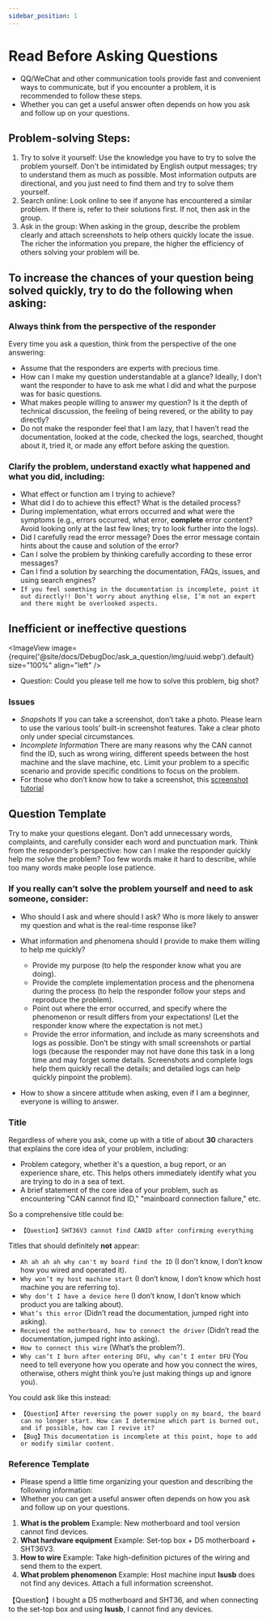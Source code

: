 ```yaml
---
sidebar_position: 1
---
```


# Read Before Asking Questions

  * QQ/WeChat and other communication tools provide fast and convenient ways to communicate, but if you encounter a problem, it is recommended to follow these steps.
  * Whether you can get a useful answer often depends on how you ask and follow up on your questions.

## Problem-solving Steps:

  1. Try to solve it yourself: Use the knowledge you have to try to solve the problem yourself. Don't be intimidated by English output messages; try to understand them as much as possible. Most information outputs are directional, and you just need to find them and try to solve them yourself.
  2. Search online: Look online to see if anyone has encountered a similar problem. If there is, refer to their solutions first. If not, then ask in the group.
  3. Ask in the group: When asking in the group, describe the problem clearly and attach screenshots to help others quickly locate the issue. The richer the information you prepare, the higher the efficiency of others solving your problem will be.

## To increase the chances of your question being solved quickly, try to do the following when asking:

### Always think from the perspective of the responder

  Every time you ask a question, think from the perspective of the one answering:
  * Assume that the responders are experts with precious time.
  * How can I make my question understandable at a glance? Ideally, I don’t want the responder to have to ask me what I did and what the purpose was for basic questions.
  * What makes people willing to answer my question? Is it the depth of technical discussion, the feeling of being revered, or the ability to pay directly?
  * Do not make the responder feel that I am lazy, that I haven’t read the documentation, looked at the code, checked the logs, searched, thought about it, tried it, or made any effort before asking the question.

### Clarify the problem, understand exactly what happened and what you did, including:

  * What effect or function am I trying to achieve?
  * What did I do to achieve this effect? What is the detailed process?
  * During implementation, what errors occurred and what were the symptoms (e.g., errors occurred, what error, **complete** error content? Avoid looking only at the last few lines; try to look further into the logs).
  * Did I carefully read the error message? Does the error message contain hints about the cause and solution of the error?
  * Can I solve the problem by thinking carefully according to these error messages?
  * Can I find a solution by searching the documentation, FAQs, issues, and using search engines?
  * `If you feel something in the documentation is incomplete, point it out directly!! Don’t worry about anything else, I’m not an expert and there might be overlooked aspects.`

## Inefficient or ineffective questions

  <ImageView image={require('@site/docs/DebugDoc/ask_a_question/img/uuid.webp').default} size="100%" align="left" />
  * Question: Could you please tell me how to solve this problem, big shot?

### Issues

  * *Snapshots* If you can take a screenshot, don’t take a photo. Please learn to use the various tools’ built-in screenshot features. Take a clear photo only under special circumstances.
  * *Incomplete Information* There are many reasons why the CAN cannot find the ID, such as wrong wiring, different speeds between the host machine and the slave machine, etc. Limit your problem to a specific scenario and provide specific conditions to focus on the problem.
  * For those who don’t know how to take a screenshot, this [screenshot tutorial](https://www.bilibili.com/video/BV1LB4y1t7jy/?spm_id_from=333.337.search-card.all.click&vd_source=36affb37d7228751cd1fcbbda487dfdf)

## Question Template

Try to make your questions elegant. Don’t add unnecessary words, complaints, and carefully consider each word and punctuation mark. Think from the responder’s perspective: how can I make the responder quickly help me solve the problem? Too few words make it hard to describe, while too many words make people lose patience.

### If you really can’t solve the problem yourself and need to ask someone, consider:

  * Who should I ask and where should I ask? Who is more likely to answer my question and what is the real-time response like?

  * What information and phenomena should I provide to make them willing to help me quickly?
    * Provide my purpose (to help the responder know what you are doing).
    * Provide the complete implementation process and the phenomena during the process (to help the responder follow your steps and reproduce the problem).
    * Point out where the error occurred, and specify where the phenomenon or result differs from your expectations! (Let the responder know where the expectation is not met.)
    * Provide the error information, and include as many screenshots and logs as possible. Don’t be stingy with small screenshots or partial logs (because the responder may not have done this task in a long time and may forget some details. Screenshots and complete logs help them quickly recall the details; and detailed logs can help quickly pinpoint the problem).

  * How to show a sincere attitude when asking, even if I am a beginner, everyone is willing to answer.

### Title

  Regardless of where you ask, come up with a title of about **30** characters that explains the core idea of your problem, including:
  * Problem category, whether it's a question, a bug report, or an experience share, etc. This helps others immediately identify what you are trying to do in a sea of text.
  * A brief statement of the core idea of your problem, such as encountering "CAN cannot find ID," "mainboard connection failure," etc.

  So a comprehensive title could be:
  * `【Question】SHT36V3 cannot find CANID after confirming everything`

  Titles that should definitely **not** appear:
  * `Ah ah ah ah why can't my board find the ID` (I don't know, I don’t know how you wired and operated it).
  * `Why won’t my host machine start` (I don’t know, I don’t know which host machine you are referring to).
  * `Why don’t I have a device here` (I don’t know, I don’t know which product you are talking about).
  * `What’s this error` (Didn’t read the documentation, jumped right into asking).
  * `Received the motherboard, how to connect the driver` (Didn’t read the documentation, jumped right into asking).
  * `How to connect this wire` (What’s the problem?).
  * `Why can’t I burn after entering DFU, why can’t I enter DFU` (You need to tell everyone how you operate and how you connect the wires, otherwise, others might think you’re just making things up and ignore you).

  You could ask like this instead:
  * `【Question】After reversing the power supply on my board, the board can no longer start. How can I determine which part is burned out, and if possible, how can I revive it?`
  * `【Bug】This documentation is incomplete at this point, hope to add or modify similar content.`

### Reference Template

  * Please spend a little time organizing your question and describing the following information:
  * Whether you can get a useful answer often depends on how you ask and follow up on your questions.

  1. **What is the problem** Example: New motherboard and tool version cannot find devices.
  2. **What hardware equipment** Example: Set-top box + D5 motherboard + SHT36V3.
  3. **How to wire** Example: Take high-definition pictures of the wiring and send them to the expert.
  4. **What problem phenomenon** Example: Host machine input **lsusb** does not find any devices. Attach a full information screenshot.

  【Question】I bought a D5 motherboard and SHT36, and when connecting to the set-top box and using **lsusb**, I cannot find any devices.
